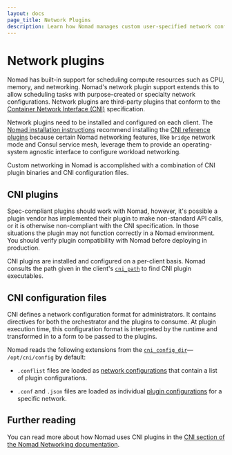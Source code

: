 ```yaml
---
layout: docs
page_title: Network Plugins
description: Learn how Nomad manages custom user-specified network configurations.
---
```


# Network plugins

Nomad has built-in support for scheduling compute resources such as
CPU, memory, and networking. Nomad's network plugin support extends
this to allow scheduling tasks with purpose-created or specialty network
configurations. Network plugins are third-party plugins that conform to the
[Container Network Interface (CNI)][cni_spec] specification.

Network plugins need to be installed and configured on each client. The [Nomad
installation instructions][nomad_install] recommend installing the [CNI
reference plugins][cni_ref] because certain Nomad networking features, like
`bridge` network mode and Consul service mesh, leverage them to provide an
operating-system agnostic interface to configure workload networking.

Custom networking in Nomad is accomplished with a combination of CNI plugin
binaries and CNI configuration files.

## CNI plugins

Spec-compliant plugins should work with Nomad, however, it's possible a plugin
vendor has implemented their plugin to make non-standard API calls, or it is
otherwise non-compliant with the CNI specification. In those situations the
plugin may not function correctly in a Nomad environment. You should verify
plugin compatibility with Nomad before deploying in production.

CNI plugins are installed and configured on a per-client basis. Nomad consults
the path given in the client's [`cni_path`][] to find CNI plugin executables.

## CNI configuration files

CNI defines a network configuration format for administrators. It contains
directives for both the orchestrator and the plugins to consume.
At plugin execution time, this configuration format is interpreted by the
runtime and transformed in to a form to be passed to the plugins.

Nomad reads the following extensions from the [`cni_config_dir`][]—
`/opt/cni/config` by default:

* `.conflist` files are loaded as [network
  configurations][cni_spec_net_config] that contain a list of plugin
  configurations.

* `.conf` and `.json` files are loaded as individual [plugin
  configurations][cni_spec_plugin_config] for a specific network.

## Further reading

You can read more about how Nomad uses CNI plugins in the [CNI section of the
Nomad Networking documentation](/nomad/docs/networking/cni).

[3rd_party_cni]: https://www.cni.dev/docs/#3rd-party-plugins
[`cni_config_dir`]: /nomad/docs/configuration/client#cni_config_dir
[`cni_path`]: /nomad/docs/configuration/client#cni_path
[cni_ref]: https://github.com/containernetworking/plugins
[cni_spec]: https://www.cni.dev/docs/spec/
[cni_spec_net_config]: https://github.com/containernetworking/cni/blob/main/SPEC.md#configuration-format
[cni_spec_plugin_config]: https://github.com/containernetworking/cni/blob/main/SPEC.md#plugin-configuration-objects
[nomad_install]: /nomad/tutorials/get-started/get-started-install#post-installation-steps
